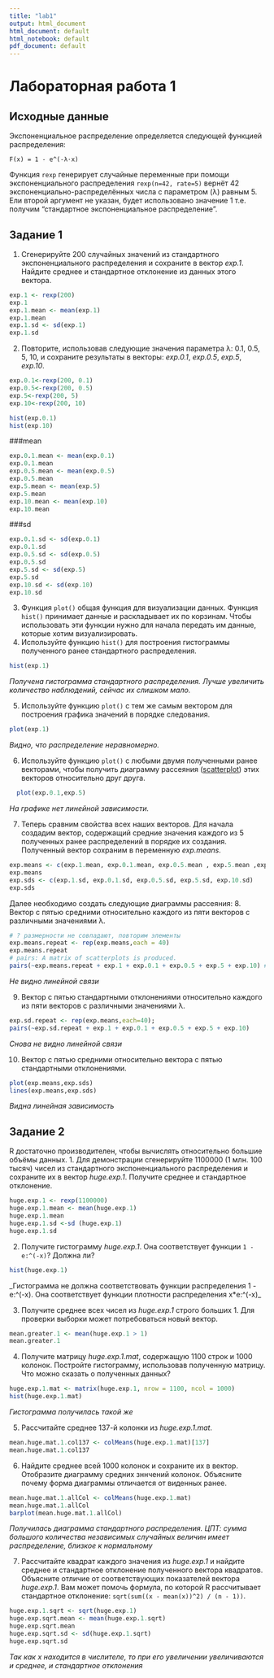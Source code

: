 ```yaml
---
title: "lab1"
output: html_document
html_document: default
html_notebook: default
pdf_document: default
---
```


# Лабораторная работа 1
## Исходные данные
Экспоненциальное распределение определяется следующей функцией распределения:
```
F(x) = 1 - e^(-λ⋅x)

```
Функция ``rexp`` генерирует случайные переменные при помощи экспоненциального распределения
``rexp(n=42, rate=5)`` вернёт 42 экспоненциально-распределённых числа с параметром (λ) равным 5. 
Ели второй аргумент не указан, будет использовано значение 1 т.е. получим "стандартное экспоненциальное распределение".

## Задание 1
1. Сгенерируйте 200 случайных значений из стандартного экспоненциального распределения и сохраните в вектор
_exp.1_. Найдите среднее и стандартное отклонение из данных этого вектора.
```r
exp.1 <- rexp(200)
exp.1
exp.1.mean <- mean(exp.1)
exp.1.mean
exp.1.sd <- sd(exp.1)
exp.1.sd
```
2. Повторите, использовав следующие значения параметра λ: 0.1, 0.5, 5, 10, и сохраните результаты в векторы: 
_exp.0.1_, _exp.0.5_, _exp.5_, _exp.10_.
```r
exp.0.1<-rexp(200, 0.1)
exp.0.5<-rexp(200, 0.5)
exp.5<-rexp(200, 5)
exp.10<-rexp(200, 10)

hist(exp.0.1)
hist(exp.10)
```

###mean
```r
exp.0.1.mean <- mean(exp.0.1)
exp.0.1.mean
exp.0.5.mean <- mean(exp.0.5)
exp.0.5.mean
exp.5.mean <- mean(exp.5)
exp.5.mean
exp.10.mean <- mean(exp.10)
exp.10.mean
```
###sd
```r
exp.0.1.sd <- sd(exp.0.1)
exp.0.1.sd
exp.0.5.sd <- sd(exp.0.5)
exp.0.5.sd
exp.5.sd <- sd(exp.5)
exp.5.sd
exp.10.sd <- sd(exp.10)
exp.10.sd
```
3. Функция ``plot()`` общая функция для визуализации данных. Функция ``hist()`` принимает данные и раскладывает 
их по корзинам. Чтобы использовать эти функции нужно для начала передать им данные, которые хотим визуализировать.
4. Используйте функцию ``hist()`` для построения гистограммы полученного ранее стандартного распределения.
```r
hist(exp.1)
```

_Получена гистограмма стандартного распределения. Лучше увеличить количество наблюдений, сейчас их слишком мало._

5. Используйте функцию ``plot()`` с тем же самым вектором для построения графика значений в порядке следования.
```r
plot(exp.1)
```

_Видно, что распределение неравномерно._

6. Используйте функцию ``plot()`` с любыми двумя полученными ранее векторами, чтобы получить диаграмму рассеяния ([scatterplot](https://www.mathsisfun.com/data/scatter-xy-plots.html)) 
  этих векторов относительно друг друга.
```r
  plot(exp.0.1,exp.5)
```

_На графике нет линейной зависимости. _

7. Теперь сравним свойства всех наших векторов. Для начала создадим вектор,
содержащий средние значения каждого из 5 полученных ранее распределений в порядке их создания.
Полученный вектор сохраним в переменную _exp.means_. 
```r
exp.means <- c(exp.1.mean, exp.0.1.mean, exp.0.5.mean , exp.5.mean ,exp.10.mean)
exp.means
exp.sds <- c(exp.1.sd, exp.0.1.sd, exp.0.5.sd, exp.5.sd, exp.10.sd)
exp.sds
```
Далее необходимо создать следующие диаграммы рассеяния:
8. Вектор с пятью средними относительно каждого из пяти векторов с различными значениями λ.
```r
# ? размерности не совпадают, повторим элементы 
exp.means.repeat <- rep(exp.means,each = 40)
exp.means.repeat
# pairs: A matrix of scatterplots is produced.
pairs(~exp.means.repeat + exp.1 + exp.0.1 + exp.0.5 + exp.5 + exp.10) #formula
```

_Не видно линейной связи_

9. Вектор с пятью стандартными отклонениями относительно каждого из пяти векторов с различными значениями λ.
```r
exp.sd.repeat <- rep(exp.means,each=40);
pairs(~exp.sd.repeat + exp.1 + exp.0.1 + exp.0.5 + exp.5 + exp.10)
```

_Снова не видно линейной связи_

10. Вектор с пятью средними относительно вектора с пятью стандартными отклонениями.
```r
plot(exp.means,exp.sds)
lines(exp.means,exp.sds)
```

_Видна линейная зависимость_

## Задание 2
R достаточно производителен, чтобы вычислять относительно большие объёмы данных.
1. Для демонстрации сгенерируйте 1100000 (1 млн. 100 тысяч) чисел из стандартного экспоненциального распределения
и сохраните их в вектор _huge.exp.1_. Получите среднее и стандартное отклонение.

```r
huge.exp.1 <- rexp(1100000)
huge.exp.1.mean <- mean(huge.exp.1)
huge.exp.1.mean
huge.exp.1.sd <-sd (huge.exp.1)
huge.exp.1.sd
```

2. Получите гистограмму _huge.exp.1_. Она соответствует функции ``1 - e:^(-x)``? Должна ли?

```r
hist(huge.exp.1)
```

_Гистограмма не должна соответствовать функции распределения 1 - e:^(-x). Она соответствует функции плотности распределения x*e:^(-x)_

3. Получите среднее всех чисел из _huge.exp.1_ строго больших 1. Для проверки выборки может потребоваться новый вектор.

```r
mean.greater.1 <- mean(huge.exp.1 > 1)
mean.greater.1
```
4. Получите матрицу _huge.exp.1.mat_, содержащую 1100 строк и 1000 колонок. Постройте гистограмму, использовав полученную матрицу.
Что можно сказать о полученных данных?

```r
huge.exp.1.mat <- matrix(huge.exp.1, nrow = 1100, ncol = 1000)
hist(huge.exp.1.mat)

```

_Гистограмма получилась такой же_


5. Рассчитайте среднее 137-й колонки из _huge.exp.1.mat_.
```r
mean.huge.mat.1.col137 <- colMeans(huge.exp.1.mat)[137]
mean.huge.mat.1.col137
```

6. Найдите среднее всей 1000 колонок и сохраните их в вектор. Отобразите диаграмму средних зннчений колонок.
Объясните почему форма диаграммы отличается от виденных ранее.

```r
mean.huge.mat.1.allCol <- colMeans(huge.exp.1.mat)
mean.huge.mat.1.allCol
barplot(mean.huge.mat.1.allCol)
```

_Получилась диаграмма стандартного распределения. ЦПТ: сумма большого количества независимых случайных величин имеет распределение, близкое к нормальному_


7. Рассчитайте квадрат каждого значения из _huge.exp.1_ и найдите среднее и стандартное отклонение полученного вектора квадратов.
Объясните отличие от соответствующих показателей вектора _huge.exp.1_. Вам может помочь формула, по которой R рассчитывает
стандартное отклонение: ``sqrt(sum((x - mean(x))^2) / (n - 1))``.

```r
huge.exp.1.sqrt <- sqrt(huge.exp.1)
huge.exp.sqrt.mean <- mean(huge.exp.1.sqrt)
huge.exp.sqrt.mean
huge.exp.sqrt.sd <- sd(huge.exp.1.sqrt)
huge.exp.sqrt.sd
```
_Так как х находится в числителе, то при его увеличении увеличиваются и среднее, и стандартное отклонения_
 